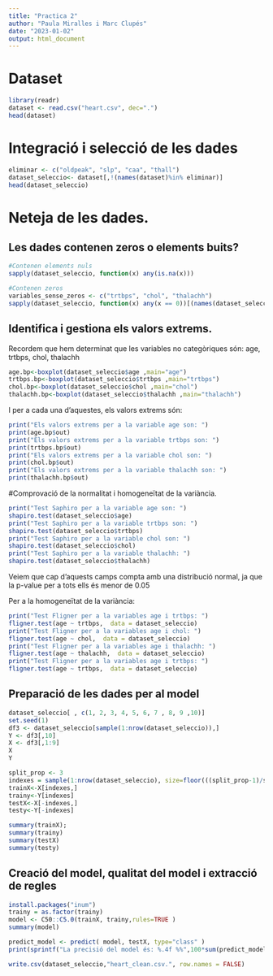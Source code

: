 ---
title: "Practica 2"
author: "Paula Miralles i Marc Clupés"
date: "2023-01-02"
output: html_document
---

# Dataset

```{r}
library(readr)
dataset <- read.csv("heart.csv", dec=".")
head(dataset)
```

# Integració i selecció de les dades

```{r}
eliminar <- c("oldpeak", "slp", "caa", "thall")
dataset_seleccio<- dataset[,!(names(dataset)%in% eliminar)]
head(dataset_seleccio)
```



# Neteja de les dades.
## Les dades contenen zeros o elements buits?

```{r}
#Contenen elements nuls
sapply(dataset_seleccio, function(x) any(is.na(x)))
```

```{r}
#Contenen zeros
variables_sense_zeros <- c("trtbps", "chol", "thalachh")
sapply(dataset_seleccio, function(x) any(x == 0))[(names(dataset_seleccio)%in% variables_sense_zeros)]
```

## Identifica i gestiona els valors extrems. 

Recordem que hem determinat que les variables no categòriques són: age, trtbps, chol, thalachh
```{r}
age.bp<-boxplot(dataset_seleccio$age ,main="age")
trtbps.bp<-boxplot(dataset_seleccio$trtbps ,main="trtbps")
chol.bp<-boxplot(dataset_seleccio$chol ,main="chol")
thalachh.bp<-boxplot(dataset_seleccio$thalachh ,main="thalachh")
```
I per a cada una d'aquestes, els valors extrems són: 
```{r}
print("Els valors extrems per a la variable age son: ") 
print(age.bp$out)
print("Els valors extrems per a la variable trtbps son: ")
print(trtbps.bp$out)
print("Els valors extrems per a la variable chol son: ")
print(chol.bp$out)
print("Els valors extrems per a la variable thalachh son: ")
print(thalachh.bp$out)
```
#Comprovació de la normalitat i homogeneïtat de la variància.

```{r}

print("Test Saphiro per a la variable age son: ") 
shapiro.test(dataset_seleccio$age)
print("Test Saphiro per a la variable trtbps son: ")
shapiro.test(dataset_seleccio$trtbps)
print("Test Saphiro per a la variable chol son: ")
shapiro.test(dataset_seleccio$chol)
print("Test Saphiro per a la variable thalachh: ")
shapiro.test(dataset_seleccio$thalachh)
```
Veiem que cap d'aquests camps compta amb una distribució normal, ja que la p-value per a tots ells
és menor de 0.05

Per a la homogeneïtat de la variància:

```{r}

print("Test Fligner per a la variables age i trtbps: ") 
fligner.test(age ~ trtbps,  data = dataset_seleccio)
print("Test Fligner per a la variables age i chol: ") 
fligner.test(age ~ chol,  data = dataset_seleccio)
print("Test Fligner per a la variables age i thalachh: ") 
fligner.test(age ~ thalachh,  data = dataset_seleccio)
print("Test Fligner per a la variables age i trtbps: ") 
fligner.test(age ~ trtbps,  data = dataset_seleccio)
```

## Preparació de les dades per al model

```{r}
dataset_seleccio[ , c(1, 2, 3, 4, 5, 6, 7 , 8, 9 ,10)]   
set.seed(1)
df3 <- dataset_seleccio[sample(1:nrow(dataset_seleccio)),]
Y <- df3[,10] 
X <- df3[,1:9] 
X
Y
```


```{r}
split_prop <- 3
indexes = sample(1:nrow(dataset_seleccio), size=floor(((split_prop-1)/split_prop)*nrow(dataset_seleccio)))
trainX<-X[indexes,]
trainy<-Y[indexes]
testX<-X[-indexes,]
testy<-Y[-indexes]
```



```{r}
summary(trainX);
summary(trainy)
summary(testX)
summary(testy)
```

## Creació del model, qualitat del model i extracció de regles
  
```{r}
install.packages("inum")
trainy = as.factor(trainy)
model <- C50::C5.0(trainX, trainy,rules=TRUE )
summary(model)
```

```{r}
predict_model <- predict( model, testX, type="class" )
print(sprintf("La precisió del model és: %.4f %%",100*sum(predict_model == testy) / length(predict_model)))

```

```{r}
write.csv(dataset_seleccio,"heart_clean.csv.", row.names = FALSE)
```
